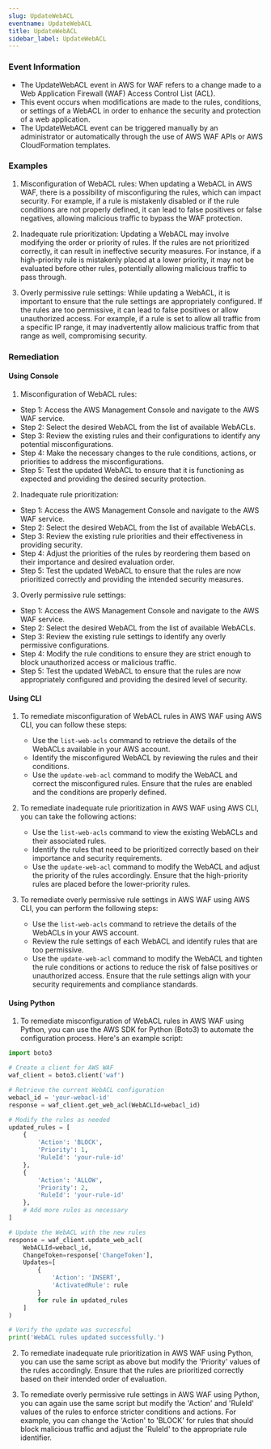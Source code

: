 ```yaml
--- 
slug: UpdateWebACL
eventname: UpdateWebACL
title: UpdateWebACL
sidebar_label: UpdateWebACL
---
```

                       
### Event Information

- The UpdateWebACL event in AWS for WAF refers to a change made to a Web Application Firewall (WAF) Access Control List (ACL).
- This event occurs when modifications are made to the rules, conditions, or settings of a WebACL in order to enhance the security and protection of a web application.
- The UpdateWebACL event can be triggered manually by an administrator or automatically through the use of AWS WAF APIs or AWS CloudFormation templates.


### Examples

1. Misconfiguration of WebACL rules: When updating a WebACL in AWS WAF, there is a possibility of misconfiguring the rules, which can impact security. For example, if a rule is mistakenly disabled or if the rule conditions are not properly defined, it can lead to false positives or false negatives, allowing malicious traffic to bypass the WAF protection.

2. Inadequate rule prioritization: Updating a WebACL may involve modifying the order or priority of rules. If the rules are not prioritized correctly, it can result in ineffective security measures. For instance, if a high-priority rule is mistakenly placed at a lower priority, it may not be evaluated before other rules, potentially allowing malicious traffic to pass through.

3. Overly permissive rule settings: While updating a WebACL, it is important to ensure that the rule settings are appropriately configured. If the rules are too permissive, it can lead to false positives or allow unauthorized access. For example, if a rule is set to allow all traffic from a specific IP range, it may inadvertently allow malicious traffic from that range as well, compromising security.

### Remediation

#### Using Console

1. Misconfiguration of WebACL rules:
- Step 1: Access the AWS Management Console and navigate to the AWS WAF service.
- Step 2: Select the desired WebACL from the list of available WebACLs.
- Step 3: Review the existing rules and their configurations to identify any potential misconfigurations.
- Step 4: Make the necessary changes to the rule conditions, actions, or priorities to address the misconfigurations.
- Step 5: Test the updated WebACL to ensure that it is functioning as expected and providing the desired security protection.

2. Inadequate rule prioritization:
- Step 1: Access the AWS Management Console and navigate to the AWS WAF service.
- Step 2: Select the desired WebACL from the list of available WebACLs.
- Step 3: Review the existing rule priorities and their effectiveness in providing security.
- Step 4: Adjust the priorities of the rules by reordering them based on their importance and desired evaluation order.
- Step 5: Test the updated WebACL to ensure that the rules are now prioritized correctly and providing the intended security measures.

3. Overly permissive rule settings:
- Step 1: Access the AWS Management Console and navigate to the AWS WAF service.
- Step 2: Select the desired WebACL from the list of available WebACLs.
- Step 3: Review the existing rule settings to identify any overly permissive configurations.
- Step 4: Modify the rule conditions to ensure they are strict enough to block unauthorized access or malicious traffic.
- Step 5: Test the updated WebACL to ensure that the rules are now appropriately configured and providing the desired level of security.

#### Using CLI

1. To remediate misconfiguration of WebACL rules in AWS WAF using AWS CLI, you can follow these steps:
   - Use the `list-web-acls` command to retrieve the details of the WebACLs available in your AWS account.
   - Identify the misconfigured WebACL by reviewing the rules and their conditions.
   - Use the `update-web-acl` command to modify the WebACL and correct the misconfigured rules. Ensure that the rules are enabled and the conditions are properly defined.

2. To remediate inadequate rule prioritization in AWS WAF using AWS CLI, you can take the following actions:
   - Use the `list-web-acls` command to view the existing WebACLs and their associated rules.
   - Identify the rules that need to be prioritized correctly based on their importance and security requirements.
   - Use the `update-web-acl` command to modify the WebACL and adjust the priority of the rules accordingly. Ensure that the high-priority rules are placed before the lower-priority rules.

3. To remediate overly permissive rule settings in AWS WAF using AWS CLI, you can perform the following steps:
   - Use the `list-web-acls` command to retrieve the details of the WebACLs in your AWS account.
   - Review the rule settings of each WebACL and identify rules that are too permissive.
   - Use the `update-web-acl` command to modify the WebACL and tighten the rule conditions or actions to reduce the risk of false positives or unauthorized access. Ensure that the rule settings align with your security requirements and compliance standards.

#### Using Python

1. To remediate misconfiguration of WebACL rules in AWS WAF using Python, you can use the AWS SDK for Python (Boto3) to automate the configuration process. Here's an example script:

```python
import boto3

# Create a client for AWS WAF
waf_client = boto3.client('waf')

# Retrieve the current WebACL configuration
webacl_id = 'your-webacl-id'
response = waf_client.get_web_acl(WebACLId=webacl_id)

# Modify the rules as needed
updated_rules = [
    {
        'Action': 'BLOCK',
        'Priority': 1,
        'RuleId': 'your-rule-id'
    },
    {
        'Action': 'ALLOW',
        'Priority': 2,
        'RuleId': 'your-rule-id'
    },
    # Add more rules as necessary
]

# Update the WebACL with the new rules
response = waf_client.update_web_acl(
    WebACLId=webacl_id,
    ChangeToken=response['ChangeToken'],
    Updates=[
        {
            'Action': 'INSERT',
            'ActivatedRule': rule
        }
        for rule in updated_rules
    ]
)

# Verify the update was successful
print('WebACL rules updated successfully.')
```

2. To remediate inadequate rule prioritization in AWS WAF using Python, you can use the same script as above but modify the 'Priority' values of the rules accordingly. Ensure that the rules are prioritized correctly based on their intended order of evaluation.

3. To remediate overly permissive rule settings in AWS WAF using Python, you can again use the same script but modify the 'Action' and 'RuleId' values of the rules to enforce stricter conditions and actions. For example, you can change the 'Action' to 'BLOCK' for rules that should block malicious traffic and adjust the 'RuleId' to the appropriate rule identifier.


 